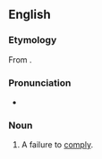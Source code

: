 ==English==

===Etymology===
From {{prefix|non|compliance|lang=en}}.

===Pronunciation===
* {{rhymes|aɪəns|lang=en}}

===Noun===
{{en-noun|~}}

# A failure to [[comply]].